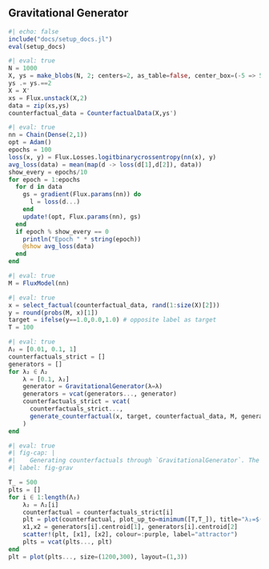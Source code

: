 ## Gravitational Generator

```julia
#| echo: false
include("docs/setup_docs.jl")
eval(setup_docs)
```

```julia
#| eval: true
N = 1000
X, ys = make_blobs(N, 2; centers=2, as_table=false, center_box=(-5 => 5), cluster_std=0.5)
ys .= ys.==2
X = X'
xs = Flux.unstack(X,2)
data = zip(xs,ys)
counterfactual_data = CounterfactualData(X,ys')
```

```julia
#| eval: true
nn = Chain(Dense(2,1))
opt = Adam()
epochs = 100
loss(x, y) = Flux.Losses.logitbinarycrossentropy(nn(x), y)
avg_loss(data) = mean(map(d -> loss(d[1],d[2]), data))
show_every = epochs/10
for epoch = 1:epochs
  for d in data
    gs = gradient(Flux.params(nn)) do
      l = loss(d...)
    end
    update!(opt, Flux.params(nn), gs)
  end
  if epoch % show_every == 0
    println("Epoch " * string(epoch))
    @show avg_loss(data)
  end
end
```

```julia
#| eval: true
M = FluxModel(nn)
```

```julia
#| eval: true
x = select_factual(counterfactual_data, rand(1:size(X)[2])) 
y = round(probs(M, x)[1])
target = ifelse(y==1.0,0.0,1.0) # opposite label as target
T = 100
```

```julia
#| eval: true
Λ₂ = [0.01, 0.1, 1]
counterfactuals_strict = []
generators = []
for λ₂ ∈ Λ₂  
    λ = [0.1, λ₂]
    generator = GravitationalGenerator(λ=λ)
    generators = vcat(generators..., generator)
    counterfactuals_strict = vcat(
      counterfactuals_strict...,
      generate_counterfactual(x, target, counterfactual_data, M, generator; T=T)
    )
end
```

```julia
#| eval: true
#| fig-cap: |
#|    Generating counterfactuals through `GravitationalGenerator`. The magnitude of attraction ($\lambda_2) increases from left to right.
#| label: fig-grav

T_ = 500
plts = []
for i ∈ 1:length(Λ₂)
    λ₂ = Λ₂[i]
    counterfactual = counterfactuals_strict[i]  
    plt = plot(counterfactual, plot_up_to=minimum([T,T_]), title="λ₂=$(λ₂)")
    x1,x2 = generators[i].centroid[1], generators[i].centroid[2]
    scatter!(plt, [x1], [x2], colour=:purple, label="attractor")
    plts = vcat(plts..., plt)
end
plt = plot(plts..., size=(1200,300), layout=(1,3))
```